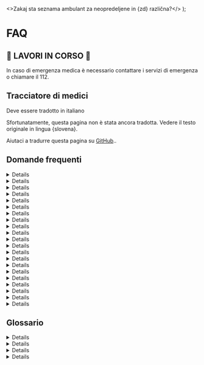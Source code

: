 






  <>Zakaj sta seznama ambulant za neopredeljene in {zd} različna?</>
);

# FAQ

## 🚧 **LAVORI IN CORSO** 🚧

In caso di emergenza medica è necessario contattare i servizi di emergenza o chiamare il 112.

## Tracciatore di medici

Deve essere tradotto in italiano

Sfortunatamente, questa pagina non è stata ancora tradotta. Vedere il testo originale in lingua {<Link className={clsx(styles.ComponentsMDX,styles.A)} href={existingPageHref} locale="sl">slovena</Link>}.

Aiutaci a tradurre questa pagina su <a className={clsx(styles.ComponentsMDX,styles.A)}  href={missingContentHref} target="_blank" >GitHub</a>..

## Domande frequenti<HeadingAnchor headingText="questions"/>

<Details
  needsTranslation
  id="data-source"
  summary="Od kod pridobivate podatke?"
>
  <Answers.DataSource />
</Details>

<Details needsTranslation id="zzzs-data" summary={questionZZZSdata}>
  <Answers.ZZZSData />
</Details>

<Details
  needsTranslation
  id="accepts"
  summary="Zakaj piše, da zdravnik sprejema, potem pa ni na voljo?"
>
  <Answers.Accepts />
</Details>

<Details
  needsTranslation
  id="doctor-absence"
  summary="Kaj se zgodi, ko je zdravnik začasno odsoten?"
>
  <Answers.DoctorAbsence />
</Details>

<Details
  needsTranslation
  id="availability"
  summary="Kaj pomeni »obseg zaposlitve« in prikaz odstokov pri posameznem zdravniku?"
>
  <Answers.Availability />
</Details>

<Details
  needsTranslation
  id="financing-gp"
  summary="Kako je financirana ambulanta družinske medicine?"
>
  <Answers.FinancingGp />
</Details>

<Details
  needsTranslation
  id="head-count-gp"
  summary="Glavarina v ambulantah družinske medicine"
>
  <Answers.HeadCountGp />
</Details>

<Details
  needsTranslation
  id="head-count-gyn"
  summary="Glavarina v ginekološki ambulanti na primarni ravni"
>
  <Answers.HeadCountGyn />
</Details>

<Details
  needsTranslation
  id="head-count-ped"
  summary="Glavarina v pediatrični ambulanti na primarni ravni"
>
  <Answers.HeadCountPed />
</Details>

<Details
  needsTranslation
  id="head-count-den"
  summary="Glavarina v zobozdravniški ambulanti"
>
  <Answers.HeadCountDen />
</Details>

<Details
  needsTranslation
  id="blue-book"
  summary="Kaj je Modra knjiga standardov?"
>
  <Answers.BlueBook />
</Details>

<Details
  needsTranslation
  id="zzzs-instructions"
  summary="Navodila ZZZS izvajalcem/družinskim zdravnikom v primeru preseganja glavarinskega količnika (glavarine)"
>
  <Answers.ZZZSInstructions />
</Details>

<Details needsTranslation id="contractor" summary="Kdo so izvajalci?">
  <Answers.Contractor />
</Details>

<Details
  needsTranslation
  id="wrong-location"
  summary="Zakaj je naslov ambulante na napačni lokaciji?"
>
  <Answers.WrongLocation />
</Details>

<Details needsTranslation id="stats" summary="Koliko popravkov ste že izdali?">
  <Answers.Stats />
</Details>

<Details
  needsTranslation
  id="titles"
  summary="Zakaj nimajo zdravniki in zdravnice v imeniku napisanih polnih nazivov?"
>
  <Answers.Titles />
</Details>

<Details needsTranslation id="further-reading" summary="Uporabne povezave">
  <Answers.FurtherReading />
</Details>

<Details
  needsTranslation
  id="correction"
  summary="Kaj se zgodi, ko predlagam popravek?"
>
  <Answers.Correction />
</Details>

<Details
  needsTranslation
  id="zzzs-extra"
  summary="Kaj so ambulante za boljšo dostopnost do izbranega osebnega zdravnika v splošnih ambulantah in dispanzerjih za otroke in šolarje?"
>
  <Answers.ZZZSExtra />
</Details>

<Details
  needsTranslation
  id="types"
  summary="Katere vrste ambulant imajo družinski zdravniki?"
>
  <Answers.Types />
</Details>

<Details needsTranslation id="lists" summary={questionLists}>
  <Answers.Lists />
</Details>

## Glossario<HeadingAnchor headingText="glossary"/>

<Details
  needsTranslation
  id="head-count"
  summary="Glavarina"
  variant="glossary"
>
  <Glossary.HeadCount />
</Details>

<Details
  needsTranslation
  id="head-quotient"
  summary="Glavarinski količnik"
  variant="glossary"
>
  <Glossary.HeadQuotient />
</Details>

<Details
  needsTranslation
  id="head-quota"
  summary="Glavarinska kvota"
  variant="glossary"
>
  <Glossary.HeadQuota />
</Details>

<Details
  needsTranslation
  id="team"
  summary="Zdravstveni tim"
  variant="glossary"
>
  <Glossary.Team />
</Details>
